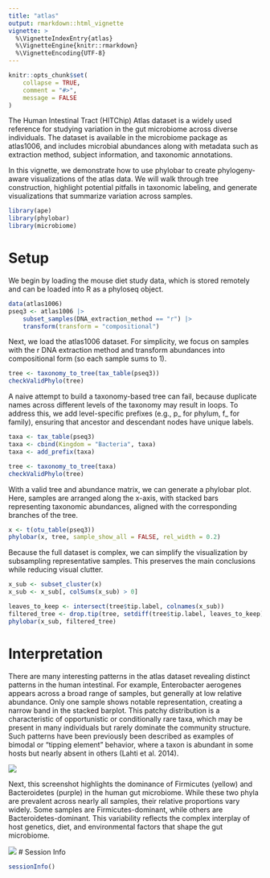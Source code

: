 ```yaml
---
title: "atlas"
output: rmarkdown::html_vignette
vignette: >
  %\VignetteIndexEntry{atlas}
  %\VignetteEngine{knitr::rmarkdown}
  %\VignetteEncoding{UTF-8}
---
```


```r
knitr::opts_chunk$set(
    collapse = TRUE,
    comment = "#>",
    message = FALSE
)
```

The Human Intestinal Tract (HITChip) Atlas dataset is a widely used reference 
for studying variation in the gut microbiome across diverse individuals. 
The dataset is available in the microbiome package as atlas1006, and
includes microbial abundances along with metadata such as extraction method,
subject information, and taxonomic annotations.

In this vignette, we demonstrate how to use phylobar to create
phylogeny-aware visualizations of the atlas data. We will walk through tree
construction, highlight potential pitfalls in taxonomic labeling, and generate
visualizations that summarize variation across samples.

```r
library(ape)
library(phylobar)
library(microbiome)
```

# Setup
We begin by loading the mouse diet study data, which is stored remotely and 
can be loaded into R as a phyloseq object.

```r
data(atlas1006)
pseq3 <- atlas1006 |>
    subset_samples(DNA_extraction_method == "r") |>
    transform(transform = "compositional")
```

Next, we load the atlas1006 dataset. For simplicity, we focus on samples
with the r DNA extraction method and transform abundances into compositional
form (so each sample sums to 1).

```r
tree <- taxonomy_to_tree(tax_table(pseq3))
checkValidPhylo(tree)
```

A naive attempt to build a taxonomy-based tree can fail, because duplicate names
across different levels of the taxonomy may result in loops. To address this, we 
add level-specific prefixes (e.g., p_ for phylum, f_ for family), ensuring that 
ancestor and descendant nodes have unique labels.

```r
taxa <- tax_table(pseq3)
taxa <- cbind(Kingdom = "Bacteria", taxa)
taxa <- add_prefix(taxa)

tree <- taxonomy_to_tree(taxa)
checkValidPhylo(tree)
```

With a valid tree and abundance matrix, we can generate a phylobar plot.
Here, samples are arranged along the x-axis, with stacked bars representing
taxonomic abundances, aligned with the corresponding branches of the tree.

```r
x <- t(otu_table(pseq3))
phylobar(x, tree, sample_show_all = FALSE, rel_width = 0.2)
```

Because the full dataset is complex, we can simplify the visualization by
subsampling representative samples. This preserves the main conclusions
while reducing visual clutter.

```r
x_sub <- subset_cluster(x)
x_sub <- x_sub[, colSums(x_sub) > 0]

leaves_to_keep <- intersect(tree$tip.label, colnames(x_sub))
filtered_tree <- drop.tip(tree, setdiff(tree$tip.label, leaves_to_keep))
phylobar(x_sub, filtered_tree)
```

# Interpretation

There are many interesting patterns in the atlas dataset revealing distinct patterns
in the human intestinal. For example, Enterobacter aerogenes appears across
a broad range of samples, but generally at low relative abundance. Only one sample 
shows notable representation, creating a narrow band in the stacked barplot. This patchy
distribution is a characteristic of opportunistic or conditionally rare taxa, which may be
present in many individuals but rarely dominate the community structure. Such patterns
have been previously been described as examples of bimodal or "tipping element" behavior, 
where a taxon is abundant in some hosts but nearly absent in others (Lahti et al. 2014).

![](https://i.imgur.com/uj1avu1.png)

Next, this screenshot highlights the dominance of Firmicutes (yellow) and Bacteroidetes
(purple) in the human gut microbiome. While these two phyla are prevalent across nearly
all samples, their relative proportions vary widely. Some samples are Firmicutes-dominant,
while others are Bacteroidetes-dominant. This variability reflects the complex interplay
of host genetics, diet, and environmental factors that shape the gut microbiome.

![](https://i.imgur.com/qUZoXZh.png)
# Session Info

```r
sessionInfo()
```
